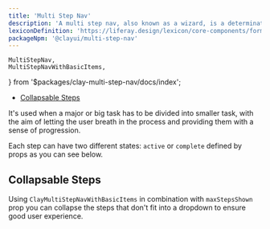 ```yaml
---
title: 'Multi Step Nav'
description: 'A multi step nav, also known as a wizard, is a determinate progress bar used in long processes that divides the main task into subtasks. The wizard lets the user quickly identify their current progress in completing the task and navigate forwards and backwards between steps if needed.'
lexiconDefinition: 'https://liferay.design/lexicon/core-components/forms/multi-step-form/'
packageNpm: '@clayui/multi-step-nav'
---
```


	MultiStepNav,
	MultiStepNavWithBasicItems,
} from '$packages/clay-multi-step-nav/docs/index';

<div class="nav-toc-absolute">
<div class="nav-toc">

-   [Collapsable Steps](#collapsable-steps)

</div>
</div>

It's used when a major or big task has to be divided into smaller task, with the aim of letting the user breath in the process and providing them with a sense of progression.

Each step can have two different states: `active` or `complete` defined by props as you can see below.

<MultiStepNav />

## Collapsable Steps

Using `ClayMultiStepNavWithBasicItems` in combination with `maxStepsShown` prop you can collapse the steps that don't fit into a dropdown to ensure good user experience.

<MultiStepNavWithBasicItems />
